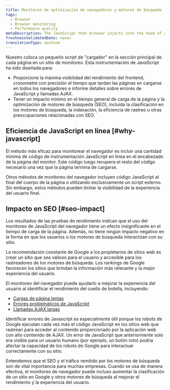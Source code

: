 ```yaml
---
title: Monitoreo de optimización de navegadores y motores de búsqueda
tags:
  - Browser
  - Browser monitoring
  - Performance quality
metaDescription: The JavaScript that browser injects into the head of a monitored page does not negatively affect SEO ranking.
freshnessValidatedDate: never
translationType: machine
---
```


Nuestro <InlinePopover type="browser"/>coloca un pequeño script de "cargador" en la sección principal de cada página en un sitio de monitoreo. Esta instrumentación de JavaScript ha sido diseñada para:

* Proporcione la máxima visibilidad del rendimiento del frontend, cronometre con precisión el tiempo que tardan las páginas en cargarse en todos los navegadores e informe detalles sobre errores de JavaScript y llamadas AJAX.
* Tener un impacto mínimo en el tiempo general de carga de la página y la optimización de motores de búsqueda (SEO), incluida la clasificación en los motores de búsqueda, la indexación, la eficiencia de rastreo u otras preocupaciones relacionadas con SEO.

## Eficiencia de JavaScript en línea [#why-javascript]

El método más eficaz para monitorear el navegador es incluir una cantidad mínima de código de instrumentación JavaScript en línea en el encabezado de la página del monitor. Este código luego recupera el resto del código necesario una vez que la página termina de cargarse.

Otros métodos de monitoreo del navegador incluyen código JavaScript al final del cuerpo de la página o utilizando exclusivamente un script externo. Sin embargo, estos métodos pueden limitar la visibilidad de la experiencia del usuario final.

## Impacto en SEO [#seo-impact]

Los resultados de las pruebas de rendimiento indican que el uso del monitoreo de JavaScript del navegador tiene un efecto insignificante en el tiempo de carga de la página. Además, no tiene ningún impacto negativo en la forma en que los usuarios o los motores de búsqueda interactúan con su sitio.

La recomendación constante de Google a los propietarios de sitios web es crear un sitio que sea valioso para el usuario y accesible para los rastreadores de los motores de búsqueda. Los rankings de Google favorecen los sitios que brindan la información más relevante y la mejor experiencia del usuario.

El monitoreo del navegador puede ayudarlo a mejorar la experiencia del usuario al identificar el rendimiento del cuello de botella, incluyendo:

* [Cargas de página lentas](/docs/browser/new-relic-browser/additional-standard-features/page-views-insights-your-sites-popularity)
* [Errores problemáticos de JavaScript](/docs/errors-inbox/browser-tab)
* [Llamadas AJAX largas](/docs/browser/new-relic-browser/browser-pro-features/ajax-dashboard-identifying-time-consuming-calls)

Identificar errores de Javascript es especialmente útil porque los robots de Google ejecutan cada vez más el código JavaScript en los sitios web que rastrean para acceder al contenido proporcionado por la aplicación web con alto contenido de AJAX. Un error de JavaScript que anteriormente solo era visible para un usuario humano (por ejemplo, un botón roto) podría afectar la capacidad de los robots de Google para interactuar correctamente con su sitio.

Entendemos que el SEO y el tráfico remitido por los motores de búsqueda son de vital importancia para muchas empresas. Cuando se usa de manera efectiva, el monitoreo de navegador puede incluso aumentar la clasificación de un sitio en Google y otros motores de búsqueda al mejorar el rendimiento y la experiencia del usuario.
